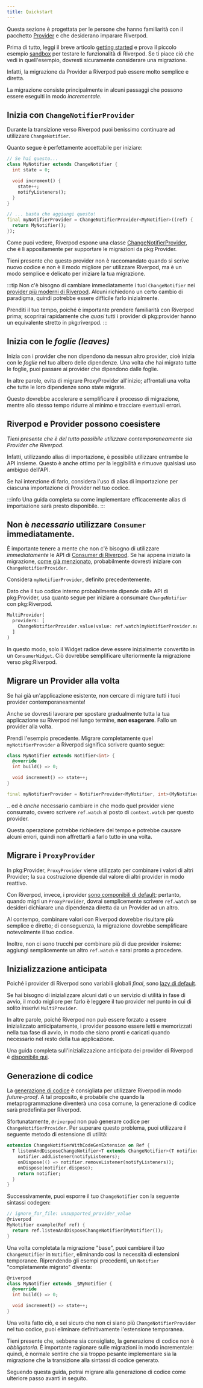```yaml
---
title: Quickstart
---
```


Questa sezione è progettata per le persone che hanno familiarità con il pacchetto [Provider] e 
che desiderano imparare Riverpod.

Prima di tutto, leggi il breve articolo [getting started] e prova il piccolo esempio [sandbox] 
per testare le funzionalità di Riverpod. Se ti piace ciò che vedi in quell'esempio, 
dovresti sicuramente considerare una migrazione.

Infatti, la migrazione da Provider a Riverpod può essere molto semplice e diretta.

La migrazione consiste principalmente in alcuni passaggi che possono essere eseguiti in modo *incrementale*.

## Inizia con `ChangeNotifierProvider`
Durante la transizione verso Riverpod puoi benissimo continuare ad utilizzare `ChangeNotifier`.

Quanto segue è perfettamente accettabile per iniziare:

```dart
// Se hai questo...
class MyNotifier extends ChangeNotifier {
  int state = 0;

  void increment() {
    state++;
    notifyListeners();
  }
}

// ... basta che aggiungi questo!
final myNotifierProvider = ChangeNotifierProvider<MyNotifier>((ref) {
  return MyNotifier();
});
```
Come puoi vedere, Riverpod espone una classe [ChangeNotifierProvider], 
che è lì appositamente per supportare le migrazioni da pkg:Provider.

Tieni presente che questo provider non è raccomandato quando si scrive nuovo codice 
e non è il modo migliore per utilizzare Riverpod, ma è un modo semplice e delicato per iniziare la tua migrazione.

:::tip
Non c'è bisogno di cambiare immediatamente i tuoi `ChangeNotifier` nei [provider più moderni di Riverpod]. 
Alcuni richiedono un certo cambio di paradigma, quindi potrebbe essere difficile farlo inizialmente.

Prenditi il tuo tempo, poiché è importante prendere familiarità con Riverpod prima; 
scoprirai rapidamente che *quasi* tutti i provider di pkg:provider hanno un equivalente stretto in pkg:riverpod.
:::

## Inizia con le *foglie (leaves)*

Inizia con i provider che non dipendono da nessun altro provider, cioè inizia con le *foglie* nel tuo albero delle dipendenze. 
Una volta che hai migrato tutte le foglie, puoi passare ai provider che dipendono dalle foglie.

In altre parole, evita di migrare ProxyProvider all'inizio; affrontali una volta che tutte le loro dipendenze sono state migrate.

Questo dovrebbe accelerare e semplificare il processo di migrazione, mentre allo stesso tempo ridurre al minimo e tracciare eventuali errori.

## Riverpod e Provider possono coesistere
*Tieni presente che è del tutto possibile utilizzare contemporaneamente sia Provider che Riverpod.*

Infatti, utilizzando alias di importazione, è possibile utilizzare entrambe le API insieme.
Questo è anche ottimo per la leggibilità e rimuove qualsiasi uso ambiguo dell'API.

Se hai intenzione di farlo, considera l'uso di alias di importazione per ciascuna importazione di Provider nel tuo codice.

:::info
Una guida completa su come implementare efficacemente alias di importazione sarà presto disponibile.
:::

## Non è *necessario* utilizzare `Consumer` immediatamente.
È importante tenere a mente che non c'è bisogno di utilizzare *immediatamente* le API di [Consumer di Riverpod]. 
Se hai appena iniziato la migrazione, [come già menzionato], probabilmente dovresti iniziare con `ChangeNotifierProvider`.

Considera `myNotifierProvider`, definito precedentemente.

Dato che il tuo codice interno probabilmente dipende dalle API di pkg:Provider, usa quanto segue per iniziare a consumare `ChangeNotifier` con pkg:Riverpod.

```dart
MultiProvider(
  providers: [
    ChangeNotifierProvider.value(value: ref.watch(myNotifierProvider.notifier)),
  ]
)
```

In questo modo, solo il Widget radice deve essere inizialmente convertito in un `ConsumerWidget`.
Ciò dovrebbe semplificare ulteriormente la migrazione verso pkg:Riverpod.

## Migrare un Provider alla volta
Se hai già un'applicazione esistente, non cercare di migrare tutti i tuoi provider contemporaneamente!

Anche se dovresti lavorare per spostare gradualmente tutta la tua applicazione su Riverpod nel lungo termine, **non esagerare**. 
Fallo un provider alla volta.

Prendi l'esempio precedente. Migrare completamente quel `myNotifierProvider` a Riverpod significa scrivere quanto segue:

```dart
class MyNotifier extends Notifier<int> {
  @override
  int build() => 0;

  void increment() => state++;
}

final myNotifierProvider = NotifierProvider<MyNotifier, int>(MyNotifier.new);
```

.. ed è _anche_ necessario cambiare in che modo quel provider viene consumato, ovvero scrivere `ref.watch` al posto di `context.watch` per questo provider.

Questa operazione potrebbe richiedere del tempo e potrebbe causare alcuni errori, quindi non affrettarti a farlo tutto in una volta.

## Migrare i `ProxyProvider`
In pkg:Provider, `ProxyProvider` viene utilizzato per combinare i valori di altri Provider; 
la sua costruzione dipende dal valore di altri provider in modo reattivo.

Con Riverpod, invece, i provider [sono componibili di default]; pertanto, quando migri un `ProxyProvider`, 
dovrai semplicemente scrivere `ref.watch` se desideri dichiarare una dipendenza diretta da un Provider ad un altro.

Al contempo, combinare valori con Riverpod dovrebbe risultare più semplice e diretto; 
di conseguenza, la migrazione dovrebbe semplificare notevolmente il tuo codice.

Inoltre, non ci sono trucchi per combinare più di due provider insieme: 
aggiungi semplicemente un altro `ref.watch` e sarai pronto a procedere.

## Inizializzazione anticipata
Poiché i provider di Riverpod sono variabili globali *final*, sono [lazy di default].

Se hai bisogno di inizializzare alcuni dati o un servizio di utilità in fase di avvio, 
il modo migliore per farlo è leggere il tuo provider nel punto in cui di solito inserivi `MultiProvider`.

In altre parole, poiché Riverpod non può essere forzato a essere inizializzato anticipatamente, i provider
possono essere letti e memorizzati nella tua fase di avvio, in modo che siano pronti e caricati quando necessario nel resto della tua applicazione.

Una guida completa sull'inizializzazione anticipata dei provider di Riverpod è [disponibile qui].

## Generazione di codice
La [generazione di codice] è consigliata per utilizzare Riverpod in modo *future-proof*.
A tal proposito, è probabile che quando la metaprogrammazione diventerà una cosa comune, la generazione di codice sarà predefinita per Riverpod.

Sfortunatamente, `@riverpod` non può generare codice per `ChangeNotifierProvider`.
Per superare questo problema, puoi utilizzare il seguente metodo di estensione di utilità:
```dart
extension ChangeNotifierWithCodeGenExtension on Ref {
  T listenAndDisposeChangeNotifier<T extends ChangeNotifier>(T notifier) {
    notifier.addListener(notifyListeners);
    onDispose(() => notifier.removeListener(notifyListeners));
    onDispose(notifier.dispose);
    return notifier;
  }
}
```

Successivamente, puoi esporre il tuo `ChangeNotifier` con la seguente sintassi codegen:
```dart
// ignore_for_file: unsupported_provider_value
@riverpod
MyNotifier example(Ref ref) {
  return ref.listenAndDisposeChangeNotifier(MyNotifier());
}
```

Una volta completata la migrazione "base", puoi cambiare il tuo `ChangeNotifier` in `Notifier`, 
eliminando così la necessità di estensioni temporanee.
Riprendendo gli esempi precedenti, un `Notifier` "completamente migrato" diventa:

```dart
@riverpod
class MyNotifier extends _$MyNotifier {
  @override
  int build() => 0;

  void increment() => state++;
}
```

Una volta fatto ciò, e sei sicuro che non ci siano più `ChangeNotifierProvider` nel tuo codice, 
puoi eliminare definitivamente l'estensione temporanea.

Tieni presente che, sebbene sia consigliato, la generazione di codice non è *obbligatoria*.
È importante ragionare sulle migrazioni in modo incrementale:
quindi, è normale sentire che sia troppo pesante implementare sia la migrazione che la transizione alla sintassi di codice generato.

Seguendo questa guida, potrai migrare alla generazione di codice come ulteriore passo avanti in seguito.

[getting started]: /docs/introduction/getting_started
[sandbox]: https://dartpad.dev/?null_safety=true&id=ef06ab3ce0b822e6cc5db0575248e6e2
[provider]: https://pub.dev/packages/provider
[ChangeNotifierProvider]: https://pub.dev/documentation/hooks_riverpod/3.0.0-dev.15/legacy/ChangeNotifierProvider-class.html
[generazione di codice]: /docs/concepts/about_code_generation
[provider più moderni di Riverpod]: /docs/providers/notifier_provider
[sono componibili di default]: /docs/from_provider/motivation#combinare-i-provider-è-difficile-e-soggetto-a-errori
[come già menzionato]: /docs/from_provider/quickstart#start-with-changenotifierprovider
[Consumer di Riverpod]: /docs/concepts/reading
[lazy di default]: /docs/concepts/provider_lifecycles
[disponibile qui]: /docs/essentials/eager_initialization